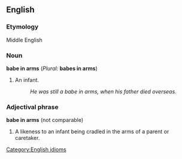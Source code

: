 ==English==
<!--===Pronunciation===-->
===Etymology===
Middle English

===Noun===
'''babe in arms''' (''Plural:'' '''babes in arms''')

# An infant.
#: ''He was still a babe in arms, when his father died overseas.''

===Adjectival phrase===
'''babe in arms''' (not comparable)

# A likeness to an infant being cradled in the arms of a parent or caretaker.

[[Category:English idioms]]